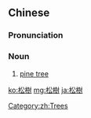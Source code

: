 {{also|松树}}
==Chinese==
{{zh-forms|s=松树}}

===Pronunciation===
{{zh-pron
|m=sōngshù
|c=cung4 syu6
|h=pfs=chhiùng-su
|mn=qz,xm:chêng-chhiū/zz:siông-chhiū
|cat=n
}}

===Noun===
{{zh-noun}}

# [[pine tree]]
[[Category:zh:Trees]]

[[ko:松樹]]
[[mg:松樹]]
[[ja:松樹]]